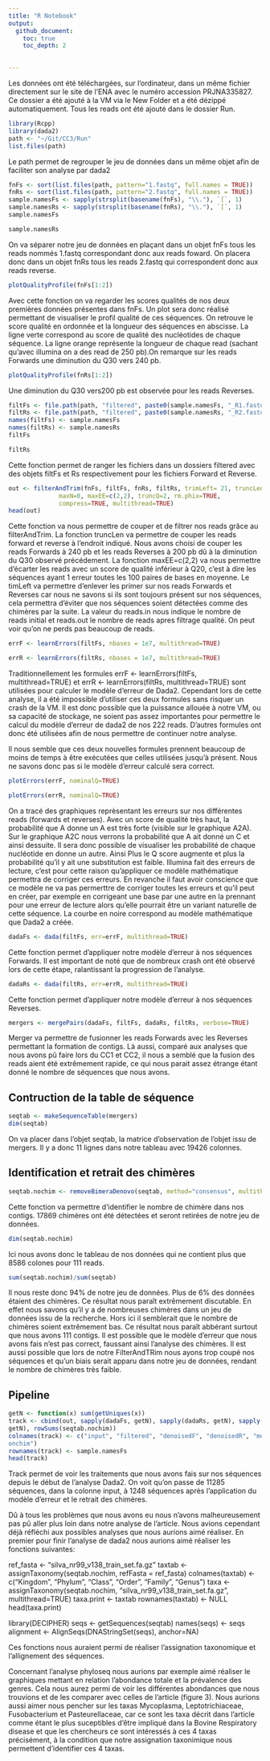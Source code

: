 ```yaml
---
title: "R Notebook"
output: 
  github_document:
    toc: true
    toc_depth: 2
  

---
```


Les données ont été téléchargées, sur l'ordinateur, dans un même fichier directement sur le site de l'ENA avec le numéro accession PRJNA335827. Ce dossier a été ajouté à la VM via le New Folder et a été dézippé automatiquement. Tous les reads ont été ajouté dans le dossier Run.

```r
library(Rcpp)
library(dada2)
path <- "~/Git/CC3/Run"
list.files(path)

```
Le path permet de regrouper le jeu de données dans un même objet afin de faciliter son analyse par dada2

```r
fnFs <- sort(list.files(path, pattern="1.fastq", full.names = TRUE))
fnRs <- sort(list.files(path, pattern="2.fastq", full.names = TRUE))
sample.namesFs <- sapply(strsplit(basename(fnFs), "\\."), `[`, 1)
sample.namesRs <- sapply(strsplit(basename(fnRs), "\\."), `[`, 1)
sample.namesFs
```

```r
sample.namesRs
```

On va séparer notre jeu de données en plaçant dans un objet fnFs tous les reads nommés 1.fastq correspondant donc aux reads foward. On placera donc dans un objet fnRs tous les reads 2.fastq qui correspondent donc aux reads reverse.

```r
plotQualityProfile(fnFs[1:2])
```
Avec cette fonction on va regarder les scores qualités de nos deux premières données présentes dans fnFs. Un plot sera donc réalisé permettant de visualiser le profil qualité de ces séquences. On retrouve le score qualité en ordonnée et la longueur des séquences en abscisse. La ligne verte correspond au score de qualité des nucléotides de chaque séquence. La ligne orange représente la longueur de chaque read (sachant qu’avec illumina on a des read de 250 pb).On remarque sur les reads Forwards une diminution du Q30 vers 240 pb.

```r
plotQualityProfile(fnRs[1:2])
```

Une diminution du Q30 vers200 pb est observée pour les reads Reverses.

```r
filtFs <- file.path(path, "filtered", paste0(sample.namesFs, "_R1.fastq"))
filtRs <- file.path(path, "filtered", paste0(sample.namesRs, "_R2.fastq"))
names(filtFs) <- sample.namesFs
names(filtRs) <- sample.namesRs
filtFs
```

```r
filtRs
```

Cette fonction permet de ranger les fichiers dans un dossiers filtered avec des objets filtFs et Rs respectivement pour les fichiers Forward et Reverse.


```r
out <- filterAndTrim(fnFs, filtFs, fnRs, filtRs, trimLeft= 21, truncLen=c(240,200),
              maxN=0, maxEE=c(2,2), truncQ=2, rm.phix=TRUE,
              compress=TRUE, multithread=TRUE)
head(out)
```

Cette fonction va nous permettre de couper et de filtrer nos reads grâce au filterAndTrim. La fonction truncLen va permettre de couper les reads forward et reverse à l’endroit indiqué. Nous avons choisi de couper les reads Forwards à 240 pb et les reads Reverses à 200 pb dû à la diminution du Q30 observé précédement. La fonction maxEE=c(2,2) va nous permettre d’écarter les reads avec un score de qualité inférieur à Q20, c’est à dire les séquences ayant 1 erreur toutes les 100 paires de bases en moyenne. Le timLeft va permettre d’enlever les primer sur nos reads Forwards et Reverses car nous ne savons si ils sont toujours présent sur nos séquences, cela permettra d'éviter que nos séquences soient détectées comme des chimères par la suite. La valeur du reads.in nous indique le nombre de reads initial et reads.out le nombre de reads apres filtrage qualité. On peut voir qu’on ne perds pas beaucoup de reads.



```r
errF <- learnErrors(filtFs, nbases = 1e7, multithread=TRUE)
```

```r
errR <- learnErrors(filtRs, nbases = 1e7, multithread=TRUE)
```
Traditionnellement les formules errF <- learnErrors(filtFs, multithread=TRUE) et errR <- learnErrors(filtRs, multithread=TRUE) sont utilisées pour calculer le modèle d'erreur de Dada2. Cependant lors de cette analyse, il a été impossible d'utiliser ces deux formules sans risquer un crash de la VM. Il est donc possible que la puissance allouée à notre VM, ou sa capacité de stockage, ne soient pas assez importantes pour permettre le calcul du modèle d'erreur de dada2 de nos 222 reads. D'autres formules ont donc été utilisées afin de nous permettre de continuer notre analyse.

Il nous semble que ces deux nouvelles formules prennent beaucoup de moins de temps à être exécutées que celles utilisées jusqu'à présent. Nous ne savons donc pas si le modèle d'erreur calculé sera correct. 

```r
plotErrors(errF, nominalQ=TRUE)
```


```r
plotErrors(errR, nominalQ=TRUE)
```

On a tracé des graphiques reprèsentant les erreurs sur nos différentes reads (forwards et reverses). Avec un score de qualité très haut, la probabilité que A donne un A est très forte (visible sur le graphique A2A). Sur le graphique A2C nous verrons la probabilité que A ait donné un C et ainsi dessuite. Il sera donc possible de visualiser les probabilité de chaque nucléotide en donne un autre. Ainsi Plus le Q score augmente et plus la probabilité qu’il y ait une substitution est faible. Illumina fait des erreurs de lecture, c’est pour cette raison qu’appliquer ce modèle mathématique permettra de corriger ces erreurs. En revanche il faut avoir conscience que ce modèle ne va pas permerttre de corriger toutes les erreurs et qu’il peut en créer, par exemple en corrigeant une base par une autre en la prennant pour une erreur de lecture alors qu’elle pourrait être un variant naturelle de cette séquence. La courbe en noire correspond au modèle mathématique que Dada2 a créée.


```r
dadaFs <- dada(filtFs, err=errF, multithread=TRUE)
```

Cette fonction permet d’appliquer notre modèle d'erreur à nos séquences Forwards. Il est important de noté que de nombreux crash ont été observé lors de cette étape, ralantissant la progression de l'analyse.


```r
dadaRs <- dada(filtRs, err=errR, multithread=TRUE)
```

Cette fonction permet d’appliquer notre modèle d'erreur à nos séquences Reverses.


```r
mergers <- mergePairs(dadaFs, filtFs, dadaRs, filtRs, verbose=TRUE)
```

Merger va permettre de fusionner les reads Forwards avec les Reverses permettant la formation de contigs. Là aussi, comparé aux analyses que nous avons pû faire lors du CC1 et CC2, il nous a semblé que la fusion des reads aient été extrêmement rapide, ce qui nous parait assez étrange étant donné le nombre de séquences que nous avons.

## Contruction de la table de séquence

```r
seqtab <- makeSequenceTable(mergers)
dim(seqtab)
```
On va placer dans l’objet seqtab, la matrice d’observation de l’objet issu de mergers. Il y a donc 11 lignes dans notre tableau avec 19426 colonnes.


## Identification et retrait des chimères

```r
seqtab.nochim <- removeBimeraDenovo(seqtab, method="consensus", multithread=TRUE, verbose=TRUE)
```
Cette fonction va permettre d’identifier le nombre de chimère dans nos contigs. 17869 chimères ont été détectées et seront retirées de notre jeu de données.

```r
dim(seqtab.nochim)
```
Ici nous avons donc le tableau de nos données qui ne contient plus que 8586 colones pour 111 reads.


```r
sum(seqtab.nochim)/sum(seqtab)
```

Il nous reste donc 94% de notre jeu de données. Plus de 6% des données étaient des chimères. Ce résultat nous paraît extrêmement discutable. En effet nous savons qu'il y a de nombreuses chimères dans un  jeu de données issu de la recherche. Hors ici il semblerait que le nombre de chimères soient extrêmement bas. Ce résultat nous paraît abbérant surtout que nous avons 111 contigs. Il est possible que le modèle d'erreur que nous avons fais n'est pas correct, faussant ainsi l'analyse des chimères. Il est aussi possible que lors de notre FilterAndTRim nous ayons trop coupé nos séquences et qu'un biais serait apparu dans notre jeu de données, rendant le nombre de chimères très faible.


## Pipeline

```r
getN <- function(x) sum(getUniques(x))
track <- cbind(out, sapply(dadaFs, getN), sapply(dadaRs, getN), sapply(mergers,
getN), rowSums(seqtab.nochim))
colnames(track) <- c("input", "filtered", "denoisedF", "denoisedR", "merged", "n
onchim")
rownames(track) <- sample.namesFs
head(track)
```

Track permet de voir les traitements que nous avons fais sur nos séquences depuis le début de l’analyse Dada2. On voit qu’on passe de 11285 séquences, dans la colonne input, à 1248 séquences après l’application du modèle d’erreur et le retrait des chimères.

Dû à tous les problèmes que nous avons eu nous n'avons malheureusement pas pû aller plus loin dans notre analyse de l'article. Nous avions cependant déjà réfléchi aux possibles analyses que nous aurions aimé réaliser. En premier pour finir l'analyse de dada2 nous aurions aimé réaliser les fonctions suivantes:

ref_fasta <- "silva_nr99_v138_train_set.fa.gz"
taxtab <- assignTaxonomy(seqtab.nochim, refFasta = ref_fasta)
colnames(taxtab) <- c("Kingdom", "Phylum", "Class", "Order", "Family", "Genus")
taxa <- assignTaxonomy(seqtab.nochim, "silva_nr99_v138_train_set.fa.gz", multithread=TRUE)
taxa.print <- taxtab 
rownames(taxtab) <- NULL
head(taxa.print)

library(DECIPHER)
seqs <- getSequences(seqtab)
names(seqs) <- seqs
alignment <- AlignSeqs(DNAStringSet(seqs), anchor=NA)

Ces fonctions nous auraient permi de réaliser l'assignation taxonomique et l'allignement des séquences.


Concernant l'analyse phyloseq nous aurions par exemple aimé réaliser le graphiques mettant en relation l'abondance totale et la prévalence des genres. Cela nous aurez permi de voir les différentes abondances que nous trouvions et de les comparer avec celles de l'article (figure 3). Nous aurions aussi aimer nous pencher sur les taxas  Mycoplasma, Leptotrichiaceae, Fusobacterium et Pasteurellaceae, car ce sont les taxa décrit dans l'article comme étant le plus suceptibles d'être impliqué dans la Bovine Respiratory disease et que les chercheurs ce sont intéressés à ces 4 taxas précisément, à la condition que notre assignation taxonimique nous permettent d'identifier ces 4 taxas.





